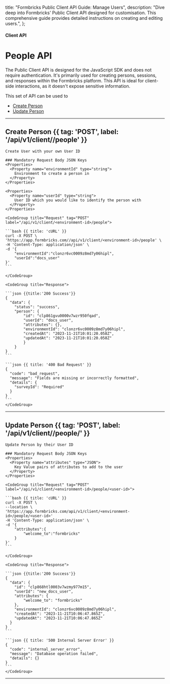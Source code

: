 
  title: "Formbricks Public Client API Guide: Manage Users",
  description:
    "Dive deep into Formbricks' Public Client API designed for customisation. This comprehensive guide provides detailed instructions on creating and editing users.",
};

#### Client API

# People API

The Public Client API is designed for the JavaScript SDK and does not require authentication. It's primarily used for creating persons, sessions, and responses within the Formbricks platform. This API is ideal for client-side interactions, as it doesn't expose sensitive information.

This set of API can be used to
- [Create Person](#create-person)
- [Update Person](#update-person)

---

## Create Person {{ tag: 'POST', label: '/api/v1/client/<environment-id>/people' }}

<Row>
  <Col>

    Create User with your own User ID

    ### Mandatory Request Body JSON Keys
    <Properties>
      <Property name="environmentId" type="string">
        Environment to create a person in
      </Property>
    </Properties>

    <Properties>
      <Property name="userId" type="string">
        User ID which you would like to identify the person with
      </Property>
    </Properties>

  </Col>
  <Col sticky>

    <CodeGroup title="Request" tag="POST" label="/api/v1/client/<environment-id>/people">

    ```bash {{ title: 'cURL' }}
    curl -X POST \
    'https://app.formbricks.com//api/v1/client/<environment-id>/people' \
    -H 'Content-Type: application/json' \
    -d '{
        "environmentId":"clonzr6vc0009z8md7y06hipl",
        "userId":"docs_user"
    }'
    ```

    </CodeGroup>

    <CodeGroup title="Response">

    ```json {{title:'200 Success'}}
    {
      "data": {
        "status": "success",
        "person": {
            "id": "clp861gvu0000v7wzr950fqad",
            "userId": "docs_user",
            "attributes": {},
            "environmentId": "clonzr6vc0009z8md7y06hipl",
            "createdAt": "2023-11-21T10:01:20.058Z",
            "updatedAt": "2023-11-21T10:01:20.058Z"
            }
        }
    }
    ```

    ```json {{ title: '400 Bad Request' }}
    {
      "code": "bad_request",
      "message": "Fields are missing or incorrectly formatted",
      "details": {
        "surveyId": "Required"
      }
    }
    ```
    </CodeGroup>

  </Col>
</Row>

---

## Update Person {{ tag: 'POST', label: '/api/v1/client/<environment-id>/people/<user-id>' }}

<Row>
  <Col>

    Update Person by their User ID

    ### Mandatory Request Body JSON Keys
    <Properties>
      <Property name="attributes" type="JSON">
        Key Value pairs of attributes to add to the user
      </Property>
    </Properties>

  </Col>
  <Col sticky>

    <CodeGroup title="Request" tag="POST" label="/api/v1/client/<environment-id>/people/<user-id>">

    ```bash {{ title: 'cURL' }}
    curl -X POST \
    --location \
    'https://app.formbricks.com/api/v1/client/<environment-id>/people/<user-id>'
    -H 'Content-Type: application/json' \
    -d '{
        "attributes":{
            "welcome_to":"formbricks"
        }
    }'
    ```

    </CodeGroup>

    <CodeGroup title="Response">

    ```json {{title:'200 Success'}}
    {
      "data": {
        "id": "clp868htl0003v7wzmy977m15",
        "userId": "new_docs_user",
        "attributes": {
            "welcome_to": "formbricks"
        },
        "environmentId": "clonzr6vc0009z8md7y06hipl",
        "createdAt": "2023-11-21T10:06:47.865Z",
        "updatedAt": "2023-11-21T10:06:47.865Z"
      }
    }
    ```

    ```json {{ title: '500 Internal Server Error' }}
    {
      "code": "internal_server_error",
      "message": "Database operation failed",
      "details": {}
    }
    ```
    </CodeGroup>

  </Col>
</Row>

---
